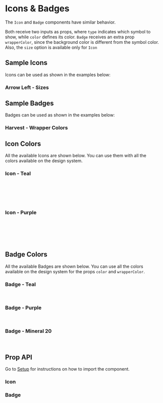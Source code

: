 

<Meta title="Components/Icons & Badges" component={Icon} />

<div className="docs-title">
  <div>
    <h1 className="docs-title__text">Icons & Badges</h1>
  </div>
</div>

<div className="docs-content">

The `Icon` and `Badge` components have similar behavior.

Both receive two inputs as props, where `type` indicates which symbol to show, while `color` defines its color.
`Badge` receives an extra prop `wrapperColor`, since the background color is different from the symbol color.
Also, the `size` option is available only for `Icon`

<h2>Sample Icons</h2>

Icons can be used as shown in the examples below:

<h3>Arrow Left - Sizes</h3>

<Canvas>
  <Story name="Sample Icon - Sizes">
    <Icon type='arrow-left' color="teal-40" />
    <Icon type='arrow-left' color="teal-40" size="petit" />
    <Icon type='arrow-left' color="teal-40" size="small" />
  </Story>
</Canvas>

<h2>Sample Badges</h2>

Badges can be used as shown in the examples below:

<h3>Harvest - Wrapper Colors</h3>

<Canvas>
  <Story name="Sample Badge - Wrapper Colors">
    <Badge type='harvest' wrapperColor="teal-40" color="white" />
    <Badge type='harvest' wrapperColor="purple-40" color="white" />
    <Badge type='harvest' color="mineral-40" wrapperColor="mineral-10" />
  </Story>
</Canvas>

<h2>Icon Colors</h2>

All the available Icons are shown below. You can use them with all the colors available on the design system.

<h3>Icon - Teal</h3>

<Canvas>
  <Story name="Icon Teal">
    <Fragment>
      <Icon type='arrow-left' color="teal-40"/>
      <Icon type='dropdown-closed' color="teal-40"/>
      <Icon type='remove' color="teal-40"/>
      <Icon type='eye-opened' color="teal-40"/>
      <Icon type='logout' color="teal-40"/>
      <Icon type='edit' color="teal-40"/>
      <Icon type='arrow-fill-right' color="teal-40"/>
      <br />
      <Icon type='arrow-right' color="teal-40"/>
      <Icon type='dropdown-open' color="teal-40"/>
      <Icon type='plus' color="teal-40"/>
      <Icon type='eye-closed' color="teal-40"/>
      <Icon type='track' color="teal-40"/>
      <Icon type='key' color="teal-40"/>
      <Icon type='arrow-fill-left' color="teal-40"/>
      <br />
      <Icon type='arrow-top' color="teal-40"/>
      <Icon type='collapse-closed' color="teal-40"/>
      <Icon type='minus' color="teal-40"/>
      <Icon type='magnifying-glass' color="teal-40"/>
      <Icon type='calendar' color="teal-40"/>
      <Icon type='upload' color="teal-40"/>
      <Icon type='chevron-right' color="teal-40"/>
      <br />
      <Icon type='arrow-down' color="teal-40"/>
      <Icon type='collapse-open' color="teal-40"/>
      <Icon type='check' color="teal-40"/>
      <Icon type='trash' color="teal-40"/>
      <Icon type='coin' color="teal-40"/>
      <Icon type='reload' color="teal-40"/>
      <Icon type='chevron-left' color="teal-40"/>
      <br />
      <Icon type='sort' color="teal-40" />
      <Icon type='menu-expand' color="teal-40" />
      <Icon type='menu-collapse' color="teal-40" />
      <Icon type='menu-default' color="teal-40" />
      <Icon type='external' color="teal-40" />
      <Icon type='wallet' color="teal-40" />
      <Icon type='workspace' color="teal-40" />
    </Fragment>
  </Story>
</Canvas>

<h3>Icon - Purple</h3>

<Canvas>
  <Story name="Icon Mineral 70">
    <Fragment>
      <Icon type='arrow-left' color="purple-60"/>
      <Icon type='dropdown-closed' color="purple-60"/>
      <Icon type='remove' color="purple-60"/>
      <Icon type='eye-opened' color="purple-60"/>
      <Icon type='logout' color="purple-60"/>
      <Icon type='edit' color="purple-60"/>
      <Icon type='arrow-fill-right' color="purple-60"/>
      <br />
      <Icon type='arrow-right' color="purple-60"/>
      <Icon type='dropdown-open' color="purple-60"/>
      <Icon type='plus' color="purple-60"/>
      <Icon type='eye-closed' color="purple-60"/>
      <Icon type='track' color="purple-60"/>
      <Icon type='key' color="purple-60"/>
      <Icon type='arrow-fill-left' color="purple-60"/>
      <br />
      <Icon type='arrow-top' color="purple-60"/>
      <Icon type='collapse-closed' color="purple-60"/>
      <Icon type='minus' color="purple-60"/>
      <Icon type='magnifying-glass' color="purple-60"/>
      <Icon type='calendar' color="purple-60"/>
      <Icon type='upload' color="purple-60"/>
      <Icon type='chevron-right' color="purple-60"/>
      <br />
      <Icon type='arrow-down' color="purple-60"/>
      <Icon type='collapse-open' color="purple-60"/>
      <Icon type='check' color="purple-60"/>
      <Icon type='trash' color="purple-60"/>
      <Icon type='coin' color="purple-60"/>
      <Icon type='reload' color="purple-60"/>
      <Icon type='chevron-left' color="purple-60"/>
      <br />
      <Icon type='sort' color="purple-60" />
      <Icon type='menu-expand' color="purple-60" />
      <Icon type='menu-collapse' color="purple-60" />
      <Icon type='menu-default' color="purple-60" />
      <Icon type='external' color="purple-60" />
      <Icon type='wallet' color="purple-60" />
      <Icon type='workspace' color="purple-60" />
    </Fragment>
  </Story>
</Canvas>

<h2>Badge Colors</h2>

All the available Badges are shown below. You can use all the colors available on the design system for the props `color` and `wrapperColor`.

<h3>Badge - Teal</h3>

<Canvas>
  <Story name="Badge Teal">
    <Fragment>
      <Badge type='harvest' wrapperColor="teal-40" color="white"/>
      <Badge type='ponto' wrapperColor="teal-40" color="white"/>
      <Badge type='meta' wrapperColor="teal-40" color="white"/>
      <br />
      <Badge type='star' wrapperColor="teal-40" color="white"/>
      <Badge type='floating-add' wrapperColor="teal-40" color="white"/>
    </Fragment>
  </Story>
</Canvas>

<h3>Badge - Purple</h3>

<Canvas>
  <Story name="Badge Mineral 70">
    <Fragment>
      <Badge type='harvest' wrapperColor="purple-60" color="white"/>
      <Badge type='ponto' wrapperColor="purple-60" color="white"/>
      <Badge type='meta' wrapperColor="purple-60" color="white"/>
      <br />
      <Badge type='star' wrapperColor="purple-60" color="white"/>
      <Badge type='floating-add' wrapperColor="purple-60" color="white"/>
    </Fragment>
  </Story>
</Canvas>

<h3>Badge - Mineral 20</h3>

<Canvas>
  <Story name="Badge Mineral 20">
    <Fragment>
      <Badge type='harvest' color="mineral-30" wrapperColor="mineral-10" />
      <Badge type='ponto' color="mineral-30" wrapperColor="mineral-10" />
      <Badge type='meta' color="mineral-30" wrapperColor="mineral-10" />
      <br />
      <Badge type='star' color="mineral-30" wrapperColor="mineral-10" />
      <Badge type='floating-add' color="mineral-30" wrapperColor="mineral-10" />
    </Fragment>
  </Story>
</Canvas>

<h2>Prop API</h2>
<p>Go to <a href="/?path=/docs/getting-started-setup-confetti--page">Setup</a> for instructions on how to import the component.  </p>

### Icon
<ArgsTable of={Icon} />

<h3>Badge</h3>

<ArgsTable of={Badge} />

</div>
